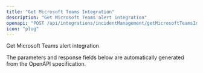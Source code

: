 ```yaml
---
title: "Get Microsoft Teams Integration"
description: "Get Microsoft Teams alert integration"
openapi: "POST /api/integrations/incidentManagement/getMicrosoftTeamsIntegration"
icon: "plug"
---
```


Get Microsoft Teams alert integration

<Note>
The parameters and response fields below are automatically generated from the OpenAPI specification.
</Note>
